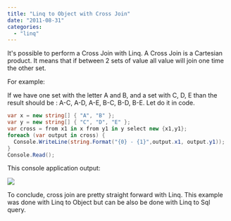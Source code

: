 ```yaml
---
title: "Linq to Object with Cross Join"
date: "2011-08-31"
categories: 
  - "linq"
---
```


It's possible to perform a Cross Join with Linq. A Cross Join is a Cartesian product. It means that if between 2 sets of value all value will join one time the other set.

For example:

If we have one set with the letter A and B, and a set with C, D, E than the result should be : A-C, A-D, A-E, B-C, B-D, B-E. Let do it in code.


```csharp
var x = new string[] { "A", "B" }; 
var y = new string[] { "C", "D", "E" }; 
var cross = from x1 in x from y1 in y select new {x1,y1}; 
foreach (var output in cross) { 
  Console.WriteLine(string.Format("{0} - {1}",output.x1, output.y1)); 
} 
Console.Read(); 
```

This console application output: 

![](images/crossjoin.png)

To conclude, cross join are pretty straight forward with Linq. This example was done with Linq to Object but can be also be done with Linq to Sql query.
